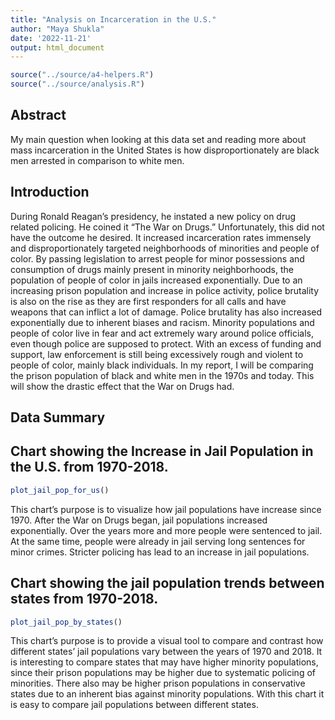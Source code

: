 ```yaml
---
title: "Analysis on Incarceration in the U.S."
author: "Maya Shukla"
date: '2022-11-21'
output: html_document
---
```


```r
source("../source/a4-helpers.R")
source("../source/analysis.R")
```

## Abstract 
My main question when looking at this data set and reading more about mass incarceration in the United States is how disproportionately are black men arrested in comparison to white men. 

## Introduction 
During Ronald Reagan's presidency, he instated a new policy on drug related policing. He coined it "The War on Drugs." Unfortunately, this did not have the outcome he desired. It increased incarceration rates immensely and disproportionately targeted neighborhoods of minorities and people of color. By passing legislation to arrest people for minor possessions and consumption of drugs mainly present in minority neighborhoods, the population of people of color in jails increased exponentially. Due to an increasing prison population and increase in police activity, police brutality is also on the rise as they are first responders for all calls and have weapons that can inflict a lot of damage. Police brutality has also increased exponentially due to inherent biases and racism. Minority populations and people of color live in fear and  act extremely wary around police officials, even though police are supposed to protect. With an excess of funding and support, law enforcement is still being excessively rough and violent to people of color, mainly black individuals. In my report, I will be comparing the prison population of black and white men in the 1970s and today. This will show the drastic effect that the War on Drugs had. 

## Data Summary 



## Chart showing the Increase in Jail Population in the U.S. from 1970-2018.

```r
plot_jail_pop_for_us()
```

This chart's purpose is to visualize how jail populations have increase since 1970. After the War on Drugs began, jail populations increased exponentially. Over the years more and more people were sentenced to jail. At the same time, people were already in jail serving long sentences for minor crimes. Stricter policing has lead to an increase in jail populations. 

## Chart showing the jail population trends between states from 1970-2018.

```r
plot_jail_pop_by_states()
```

This chart's purpose is to provide a visual tool to compare and contrast how different states' jail populations vary between the years of 1970 and 2018. It is interesting to compare states that may have higher minority populations, since their prison populations may be higher due to systematic policing of minorities. There also may be higher prison populations in conservative states due to an inherent bias against minority populations. With this chart it is easy to compare jail populations between different states.

## 


